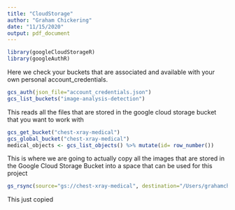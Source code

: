 ```yaml
---
title: "CloudStorage"
author: "Graham Chickering"
date: "11/15/2020"
output: pdf_document
---
```


```r
library(googleCloudStorageR)
library(googleAuthR)
```

Here we check your buckets that are associated and available with your own personal account_credentials.
```r
gcs_auth(json_file="account_credentials.json")
gcs_list_buckets("image-analysis-detection")
```

This reads all the files that are stored in the google cloud storage bucket that you want to work with
```r
gcs_get_bucket("chest-xray-medical")
gcs_global_bucket("chest-xray-medical")
medical_objects <- gcs_list_objects() %>% mutate(id= row_number())
```

This is where we are going to actually copy all the images that are stored in the Google Cloud Storage Bucket into a space that can be used for this project
```r
gs_rsync(source="gs://chest-xray-medical", destination="/Users/grahamchickering/Desktop/Stat 495/STAT495F20-project-Chickering/data-raw", recursive=TRUE )
```
This just copied 

